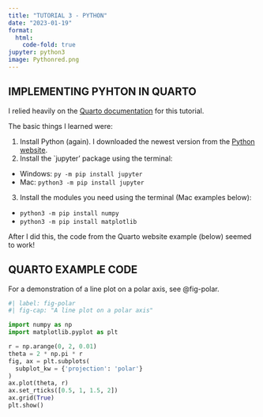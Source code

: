 ```yaml
---
title: "TUTORIAL 3 - PYTHON"
date: "2023-01-19"
format:
  html:
    code-fold: true
jupyter: python3
image: Pythonred.png
---
```


## IMPLEMENTING PYHTON IN QUARTO

I relied heavily on the [Quarto documentation](https://quarto.org/docs/computations/python.html) for this tutorial.

The basic things I learned were:

1. Install Python (again).  I downloaded the newest version from the [Python website](https://www.python.org/downloads/).
2. Install the `jupyter' package using the terminal:
  - Windows:  `py -m pip install jupyter`
  - Mac:  `python3 -m pip install jupyter`
3. Install the modules you need using the terminal (Mac examples below):
  - `python3 -m pip install numpy`
  - `python3 -m pip install matplotlib`
  
After I did this, the code from the Quarto website example (below) seemed to work!

## QUARTO EXAMPLE CODE

For a demonstration of a line plot on a polar axis, see @fig-polar.

```python
#| label: fig-polar
#| fig-cap: "A line plot on a polar axis"

import numpy as np
import matplotlib.pyplot as plt

r = np.arange(0, 2, 0.01)
theta = 2 * np.pi * r
fig, ax = plt.subplots(
  subplot_kw = {'projection': 'polar'} 
)
ax.plot(theta, r)
ax.set_rticks([0.5, 1, 1.5, 2])
ax.grid(True)
plt.show()
```

